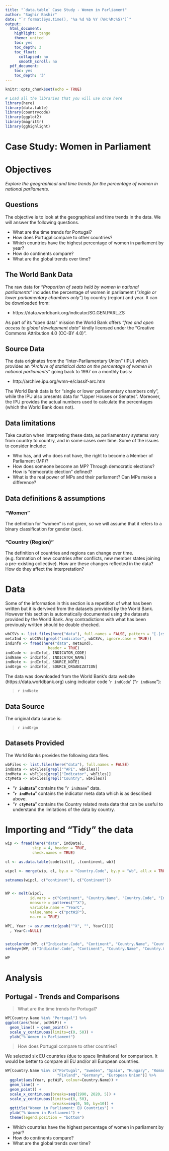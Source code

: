 ```yaml
---
title: "`data.table` Case Study - Women in Parliament"
author: "Saghir Bashir"
date: "`r format(Sys.time(), '%a %d %b %Y (%H:%M:%S)')`"
output:
  html_document:
    highlight: tango
    theme: united
    toc: yes
    toc_depth: 3
    toc_float:
      collapsed: no
      smooth_scroll: no
  pdf_document:
    toc: yes
    toc_depth: '3'
---
```



```r
knitr::opts_chunk$set(echo = TRUE)

# Load all the libraries that you will use once here
library(here)
library(data.table)
library(countrycode)
library(ggplot2)
library(magrittr)
library(gghighlight)
```

# Case Study: Women in Parliament

# Objectives

*Explore the geographical and time trends for the percentage of women in 
national parliaments.*

## Questions

The objective is to look at the geographical and time trends in the data. We will
answer the following questions.

+ What are the time trends for Portugal?
+ How does Portugal compare to other countries?
+ Which countries have the highest percentage of women in parliament by year?
+ How do continents compare?
+ What are the global trends over time?

## The World Bank Data 

The raw data for *"Proportion of seats held by women in national parliaments"* 
includes the percentage of women in parliament (_"single or lower parliamentary chambers 
only"_) by country (region) and year. It can be downloaded from:

- https://data.worldbank.org/indicator/SG.GEN.PARL.ZS 

As part of its "open data" mission the World Bank offers _"free and open access 
to global development data"_ kindly licensed under the "Creative Commons Attribution 
4.0 (CC-BY 4.0)".

## Source Data

The data originates from the "Inter-Parliamentary Union" (IPU) which
provides an *_"Archive of statistical data on the percentage of women in 
national parliaments"_* going back to 1997 on a monthly basis:

- http://archive.ipu.org/wmn-e/classif-arc.htm

The World Bank data is for “single or lower parliamentary chambers only”, while 
the IPU also presents data for “Upper Houses or Senates”. Moreover, the IPU provides 
the actual numbers used to calculate the percentages (which the World Bank does not).

## Data limitations

Take caution when interpreting these data, as parliamentary systems vary from country 
to country, and in some cases over time. Some of the issues to consider include:

- Who has, and who does not have, the right to become a Member of Parliament (MP)?
- How does someone become an MP? Through democratic elections? How is "democratic
election" defined? 
- What is the real power of MPs and their parliament? Can MPs make a difference?

## Data definitions & assumptions

### "Women"

The definition for “women” is not given, so we will assume that it refers to a 
binary classification for gender (sex).

### "Country (Region)"

The definition of countries and regions can change over time.  (e.g. formation of new
countries after conflicts, new member states joining a pre-existing collective). 
How are these changes reflected in the data? How do they affect the interpretation? 

# Data

Some of the information in this section is a repetition of what has been written but
it is dervived from the datasets provided by the World Bank. However this section is
automatically documented using the datasets provided by the World Bank. Any contradictions
with what has been previously written should be double checked.

```r
wbCSVs <- list.files(here("data"), full.names = FALSE, pattern = "[.]csv$")
metaInd <- wbCSVs[grepl("indicator", wbCSVs, ignore.case = TRUE)]
indInfo <- fread(here("data", metaInd), 
                   header = TRUE)
indCode <- indInfo[, INDICATOR_CODE]
indName <- indInfo[, INDICATOR_NAME]
indNote <- indInfo[, SOURCE_NOTE]
indOrgn <- indInfo[, SOURCE_ORGANIZATION]
```

The data was downloaded from the World Bank's data website (https://data.worldbank.org) using 
indicator code '`r indCode`' ("`r indName`"):

> `r indNote`

## Data Source

The original data source is:

> `r indOrgn`

## Datasets Provided

The World Banks provides the following data files.
```r
wbFiles <- list.files(here("data"), full.names = FALSE)
indData <- wbFiles[grepl("^API", wbFiles)]
indMeta <- wbFiles[grepl("Indicator", wbFiles)]
ctyMeta <- wbFiles[grepl("Country", wbFiles)]
```

+ "**`r indData`**" contains the "`r indName`" data.
+ "**`r indMeta`**" contains the indicator meta data which is as described above. 
+ "**`r ctyMeta`**" contains the Country related meta data that can be useful to
understand the limitations of the data by country.


# Importing and "Tidy" the data

```r
wip <- fread(here("data", indData), 
            skip = 4, header = TRUE,
            check.names = TRUE)

cl <- as.data.table(codelist)[, .(continent, wb)]

wipcl <- merge(wip, cl, by.x = "Country.Code", by.y = "wb", all.x = TRUE)

setnames(wipcl, c("continent"), c("Continent"))


WP <- melt(wipcl,
           id.vars = c("Continent", "Country.Name", "Country.Code", "Indicator.Code"),
           measure = patterns("^X"),
           variable.name = "YearC",
           value.name = c("pctWiP"),
           na.rm = TRUE)

WP[, Year := as.numeric(gsub("^X", "", YearC))][
  , YearC:=NULL]


setcolorder(WP, c("Indicator.Code", "Continent", "Country.Name", "Country.Code", "Year", "pctWiP"))
setkeyv(WP, c("Indicator.Code", "Continent", "Country.Name", "Country.Code", "Year"))

WP
```

# Analysis

## Portugal - Trends and Comparisons

> What are the time trends for Portugal?

```r
WP[Country.Name %in% "Portugal"] %>% 
ggplot(aes(Year, pctWiP)) +
  geom_line() + geom_point() +
  scale_y_continuous(limits=c(0, 50)) +
  ylab("% Women in Parliament")
```

> How does Portugal compare to other countries?

We selected six EU countries (due to space limitations) for comparison. It would 
be better to compare all EU and/or all European countries.
```r
WP[Country.Name %in% c("Portugal", "Sweden", "Spain", "Hungary", "Romania", 
                       "Finland", "Germany", "European Union")] %>%
  ggplot(aes(Year, pctWiP, colour=Country.Name)) +
  geom_line() +
  geom_point() +
  scale_x_continuous(breaks=seq(1990, 2020, 5)) +
  scale_y_continuous(limits=c(0, 50), 
                     breaks=seq(0, 50, by=10)) +
  ggtitle("Women in Parliament: EU Countries") +
  ylab("% Women in Parliament") +
  theme(legend.position = "bottom")
```




+ Which countries have the highest percentage of women in parliament by year?
+ How do continents compare?
+ What are the global trends over time?



